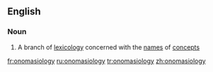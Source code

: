 ==English==

===Noun===
{{wikipedia}}
{{en-noun|-}}

# A branch of [[lexicology]] concerned with the [[name]]s of [[concept]]s

[[fr:onomasiology]]
[[ru:onomasiology]]
[[tr:onomasiology]]
[[zh:onomasiology]]